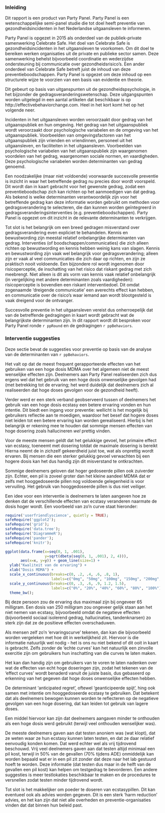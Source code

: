 ### Inleiding

Dit rapport is een product van Party Panel. Party Panel is een wetenschappelijke semi-panel studie die tot doel heeft preventie van gezondheidsincidenten in het Nederlandse uitgaansleven te informeren.

Party Panel is opgezet in 2015 als onderdeel van de publiek-private samenwerking Celebrate Safe. Het doel van Celebrate Safe is gezondheidsincidenten in het uitgaansleven te voorkomen. Om dit doel te bereiken werken organisaties uit de private en publieke sector samen. Deze samenwerking behelst bijvoorbeeld coordinatie en wederzijdse ondersteuning bij communicatie over gezondheidsrisico's. Een ander onderdeel van Celebrate Safe betreft juist de inhoud van deze preventieboodschappen. Party Panel is opgezet om deze inhoud op een structurele wijze te voorzien van een basis van evidentie en theorie.

Dit gebeurt op basis van uitganspunten uit de gezondheidspsychologie, in het bijzonder de gedragsveranderingswetenschap. Deze uitgangspunten worden uitgelegd in een aantal artikelen dat beschikbaar is op http://effectivebehaviorchange.com. Heel in het kort komt het op het volgende neer.

Incidenten in het uitgaansleven worden veroorzaakt door gedrag van het uitgaanspubliek en hun omgeving. Het gedrag van het uitgaanspubliek wordt veroorzaakt door psychologische variabelen en de omgeving van het uitgaanspubliek. Voorbeelden van omgevingsfactoren van het uitgaanspubliek zijn vrienden en vriendinnen, personeel uit het uitgaansleven, en faciliteiten in het uitgaansleven. Voorbeelden van psychologische variabelen van het uitgaanspubliek zijn waargenomen voordelen van het gedrag, waargenomen sociale normen, en vaardigheden. Deze psychologische variabelen worden determinanten van gedrag genoemd.

Een noodzakelijke (maar niet voldoende) voorwaarde succesvolle preventie is inzicht in waar het betreffende gedrag nu precies door wordt voorspeld. Dit wordt dan in kaart gebracht voor het gewenste gedrag, zodat een preventieboodschap zich kan richten op het aanmoedigen van dat gedrag. Als bekend is welke determinanten verantwoordelijk zijn voor het betreffende gedrag kan deze informatie worden gebruikt om methoden voor gedragsverandering te selecteren, die dan kunnen worden geïntegreerd in gedragsveranderingsinterventies (e.g. preventieboodschappen). Party Panel is opgezet om dit inzicht in de relevante determinanten te verkrijgen.

Tot slot is het belangrijk om een breed gedragen misverstand over gedragsverandering even expliciet te behandelen. Kennis en bewustwording zijn meestal relatief onbelangrijke determinanten van gedrag. Interventies (of boodschappen/communicaties) die zich alleen richten op bewustwording en kennis hebben weinig kans van slagen. Kennis en bewustwording zijn vaak wel belangrijk voor gedragsverandering; alleen zijn er vaak al veel communicaties die zich daar op richten, en zijn ze praktisch nooit voldoende. Een bijzondere rol wordt ingenomen door risicoperceptie, de inschatting van het risico dat riskant gedrag met zich meebrengt. Niet alleen is dit als vorm van kennis vaak relatief onbelangrijk (in vergelijking met andere determinanten zoals vaardigheden): risicoperceptie is bovendien een riskant interventiedoel. Dit omdat zogenaamde 'dreigende communicatie' een averechts effect kan hebben, en communicatie over de risico's waar iemand aan wordt blootgesteld is vaak dreigend voor de ontvanger.

Succesvolle preventie in het uitgaansleven vereist dus onherroepelijk dat van de betreffende gedragingen in kaart wordt gebracht wat de belangrijkste determinanten zijn. In dit rapport wordt dit besproken voor Party Panel ronde `r ppRound` en de gedragingen `r ppBehaviors`.

### Interventie suggesties

Deze sectie bevat de suggesties voor preventie op basis van de analyse van de determinanten van `r ppBehaviors`.

Het valt op dat de meest frequent gerapporteerde effecten van het gebruiken van een hoge dosis MDMA over het algemeen niet de meest wenselijke effecten zijn. Deelnemers aan Party Panel realiseerden zich dus ergens wel dat het gebruik van een hoge dosis onwenselijke gevolgen had (met betrekking tot de ervaring; het werd duidelijk dat deelnemers zich al realiseerden dat hoge doses gevolgen voor de gezondheid heeft).

Verder werd er een sterk verband geobserveerd tussen of deelnemers het gebruik van een hoge dosis ecstasy een betere ervaring vonden en hun intentie. Dit biedt een ingang voor preventie: wellicht is het mogelijk bij gebruikers reflectie aan te moedigen, waardoor het besef dat hogere doses niet leiden tot een betere ervaring kan worden gerealiseerd. Hierbij is het belangrijk er rekening mee te houden dat sommige mensen effecten van hoge dosering zoals hallucineren *wel* prettig vinden.

Voor de meeste mensen geldt dat het gelukkige gevoel, het primaire effect van ecstasy, toeneemt met dosering totdat de maximale dosering is bereikt Hierna neemt de in zichzelf gekeerdheid juist toe, wat als onprettig wordt ervaren. Bij mensen die een sterker gelukkig gevoel verwachten bij een hogere dosis kan het dus handig zijn dit misverstand te ontkrachten.

Sommige deelnemers geloven dat hoger gedoseerde pillen ook zuiverder zijn. Echter, een pil is zoveel groter dan het kleine aandeel MDMA dat er zelfs met hooggedoseerde pillen nog voldoende gelegenheid is voor vervuiling. Het gebruik van hooggedoseerde pillen is dus niet veiliger.

Een idee voor een interventie is deelnemers te laten aangeven hoe ze denken dat de verschillende effecten van ecstasy veranderen naarmate de dosis hoger wordt. Een voorbeeld van zo'n curve staat hieronder:

```r

require('userfriendlyscience', quietly = TRUE);
safeRequire('ggplot2');
safeRequire('grid');
safeRequire('data.tree');
safeRequire('DiagrammeR');
safeRequire('pander');
safeRequire('knitr');

ggplot(data.frame(x=seq(0, 1, .001),
                  y=sqrt(dbeta(seq(0, 1, .001), 2, 4))),
       aes(x=x, y=y)) + geom_line(size=1) +
  ylab("Kwaliteit van de ervaring") +
  xlab("Dosis MDMA") +
  scale_x_continuous(breaks=c(0, .2, .4, .6, .8, 1),
                     labels=c("0mg", "50mg", "100mg", "150mg", "200mg", "250mg")) +
  scale_y_continuous(breaks=c(0, .3, .6, .9, 1.2, 1.5),
                     labels=c("0%", "20%", "40%", "60%", "80%", "100%")) +
  theme_bw();

```

Bij deze persoon zou de ervaring dus maximaal zijn bij ongeveer 65 milligram. Een dosis van 250 milligram zou ongeveer gelijk staan aan het niet nemen van ecstasy, bijvoorbeeld omdat de negatieve effecten (bijvoorbeeld sociaal isolerend gedrag, hallucinaties, tandenknarsen) zo sterk zijn dat ze de positieve effecten overschaduwen.

Als mensen zelf zo'n 'ervaringscurve' tekenen, dan kan die bijvoorbeeld worden vergeleken met hoe dit in werkelijkheid zit. Hiervoor is die informatie natuurlijk wel nodig - het is ons nu niet bekend of dit ooit in kaart is gebracht. Zelfs zonder de 'echte curves' kan het natuurlijk een zinvolle exercitie zijn om gebruikers hun inschatting van die curves te laten maken.

Het kan dan handig zijn om gebruikers van te voren te laten nadenken over wat de effecten van echt hoge doseringen zijn, zodat het tekenen van de 'effect curves' wordt benaderd vanuit de juiste basis, dus gebaseerd op erkenning van het gegeven dat hoge doses onwenselijke effecten hebben.

De determinant 'anticipated regret', oftewel 'geanticipeerde spijt', hing ook samen met intentie om hooggedoseerde ecstasy te gebruiken. Dat betekent dat als deelnemers bewogen kunnen worden te reflecteren op de negatieve gevolgen van een hoge dosering, dat kan leiden tot gebruik van lagere doses.

Een middel hiervoor kan zijn dat deelnemers aangaven minder te onthouden als een hoge dosis werd gebruikt (terwijl veel onthouden wenselijker was).

De meeste deelnemers gaven aan dat testen anoniem was (wat klopt), dat ze weten waar ze hun ecstasy kunnen laten testen, en dat ze daar relatief eenvoudig konden komen. Dat werd echter wel als vrij tijdrovend beschouwd. Vrij veel deelnemers gaven aan dat testen altijd minimaal een pil kost, terwijl in 50% van de gevallen (70% tijdens ADE) onmiddelijk kan worden bepaald wat er in een pil zit zonder dat deze naar het lab gestuurd hoeft te worden. Deze informatie (dat testen dus maar in de helft van de gevallen een pil kost) kan helpen om testgedrag te bevorderen. Een andere suggesties is meer testlokaties beschikbaar te maken en de procedures te versnellen zodat testen minder tijdrovend wordt.

Tot slot is het makkelijker om poeder te doseren van ecstasypillen. Dit kan eventueel ook als advies worden gegeven. Dit is een sterk 'harm reduction' advies, en het kan zijn dat niet alle overheden en preventie-organisaties vinden dat dat binnen hun beleid past.

<!--
- Als mensen het een betere ervaring vinden, is hun intentie (natuurlijk) veel hoger. Maar, als ze er over nadenken, realiseren ze zich misschien dat de ervaring niet noodzakelijk beter is door die hogere dosis. Dit kan een ingang bieden (let wel: sommigen vinden die dingen, e.g. hallucineren, wel wenselijk).
- Gelukkig gevoel wordt sterker tot de optimale dosis. Daarna neemt het in jezelf gekeerd zijn toe. (Voor de meeste mensen.) Mensen die een sterker gelukkig gevoel verwachten hebben een hogere intentie; dit kun je dus ontkrachten (voor de meeste mensen).
- Mensen die denken dat een hoge dosis niet ongezonder is, hebben een hogere intentie; maar bijna iedereen snapt dat een hoge dosis ongezonder is. Dus hier kun je niet echt iets mee qua interventie.
- Contact maken hangt positief samen

- Bottom line 0: wat is een hoge dosering?

- Bottom line 1: ontkrachten van onrealistische ideeen.

- Bottom line 2: dosis in een pil zegt niets over al die dingen. Want het gewicht van een pil is zoveel groter dan dat van de MDMA dat er nog voldoende ruimte is voor vervuiling.

-- Testen: 50% gelijk uitslag, dan kost het ook geen pil. Tijdens ADE 70%. En onmiddelijk uitslag dus.

Grafiekjes met gevolgen: dus hoe de curves lopen. Dat kan ook een interventie zijn: mensen kunnen zelf de curve bepalen, en dat kun je dan vergelijken.

- XTC is hetzelfde als MDMA in poedervorm; maar poedervorm is makkelijker te doseren. Als je een gram koopt, en in 10 porties doet, heb je 87 mg. Voor iemand van 50-75 mg is dat de optimale dosis als je effecten en schadelijkheid balanceert.

- En geen glow-in-the-dark stoffen in XTC pillen heb je niet - fel fluoriserende stoffen ook niet.

- Anticipated regret lijkt zinvol; er is een negatief verband tussen spijt en attitude/intentie.

- Als mensen een hogere dosis gebruiken, onthouden ze minder. Als dat hun ervaring is, is hun intentie lager. Ze vinden het prettiger om meer te onthouden. Dit uitleggen kan dus effectief zijn.
- 

-->
